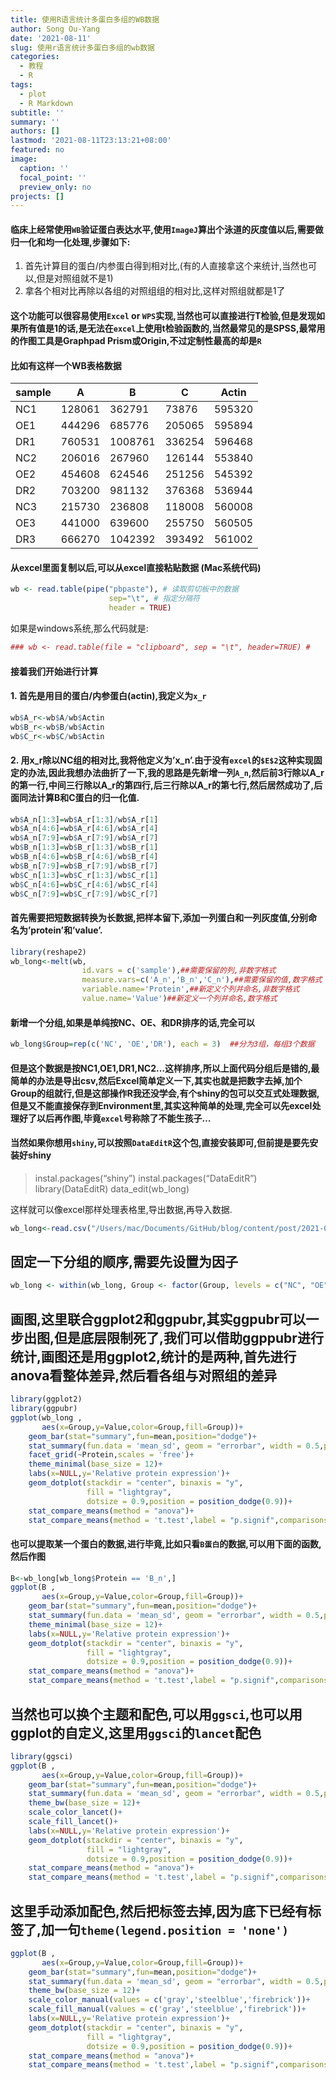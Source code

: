 ```yaml
---
title: 使用R语言统计多蛋白多组的WB数据
author: Song Ou-Yang
date: '2021-08-11'
slug: 使用r语言统计多蛋白多组的wb数据
categories:
  - 教程
  - R
tags:
  - plot
  - R Markdown
subtitle: ''
summary: ''
authors: []
lastmod: '2021-08-11T23:13:21+08:00'
featured: no
image:
  caption: ''
  focal_point: ''
  preview_only: no
projects: []
---
```

#### 临床上经常使用`WB`验证蛋白表达水平,使用`ImageJ`算出个泳道的灰度值以后,需要做归一化和均一化处理,步骤如下:
1. 首先计算目的蛋白/内参蛋白得到相对比,(有的人直接拿这个来统计,当然也可以,但是对照组就不是1)
2. 拿各个相对比再除以各组的对照组组的相对比,这样对照组就都是1了

#### 这个功能可以很容易使用`Excel` or `WPS`实现,当然也可以直接进行T检验,但是发现如果所有值是1的话,是无法在`excel`上使用t检验函数的,当然最常见的是SPSS,最常用的作图工具是Graphpad Prism或Origin,不过定制性最高的却是`R`

#### 比如有这样一个WB表格数据

| sample | A      | B       | C      | Actin  |
|--------|--------|---------|--------|--------|
| NC1    | 128061 | 362791  | 73876  | 595320 |
| OE1    | 444296 | 685776  | 205065 | 595894 |
| DR1    | 760531 | 1008761 | 336254 | 596468 |
| NC2    | 206016 | 267960  | 126144 | 553840 |
| OE2    | 454608 | 624546  | 251256 | 545392 |
| DR2    | 703200 | 981132  | 376368 | 536944 |
| NC3    | 215730 | 236808  | 118008 | 560008 |
| OE3    | 441000 | 639600  | 255750 | 560505 |
| DR3    | 666270 | 1042392 | 393492 | 561002 |

####  从excel里面复制以后,可以从excel直接粘贴数据 (Mac系统代码)
```r
wb <- read.table(pipe("pbpaste"), # 读取剪切板中的数据
                      sep="\t", # 指定分隔符
                      header = TRUE) 
```
如果是windows系统,那么代码就是:
```r
### wb <- read.table(file = "clipboard", sep = "\t", header=TRUE) # 
```

####  接着我们开始进行计算
#### 1. 首先是用目的蛋白/内参蛋白(actin),我定义为`x_r`

```r
wb$A_r<-wb$A/wb$Actin
wb$B_r<-wb$B/wb$Actin
wb$C_r<-wb$C/wb$Actin
```

#### 2. 用x_r除以NC组的相对比,我将他定义为'x_n'.由于没有`excel`的`$E$2`这种实现固定的办法,因此我想办法曲折了一下,我的思路是先新增一列`A_n`,然后前3行除以A_r的第一行,中间三行除以A_r的第四行,后三行除以A_r的第七行,然后居然成功了,后面同法计算B和C蛋白的归一化值.

```r
wb$A_n[1:3]=wb$A_r[1:3]/wb$A_r[1]
wb$A_n[4:6]=wb$A_r[4:6]/wb$A_r[4]
wb$A_n[7:9]=wb$A_r[7:9]/wb$A_r[7]
wb$B_n[1:3]=wb$B_r[1:3]/wb$B_r[1]
wb$B_n[4:6]=wb$B_r[4:6]/wb$B_r[4]
wb$B_n[7:9]=wb$B_r[7:9]/wb$B_r[7]
wb$C_n[1:3]=wb$C_r[1:3]/wb$C_r[1]
wb$C_n[4:6]=wb$C_r[4:6]/wb$C_r[4]
wb$C_n[7:9]=wb$C_r[7:9]/wb$C_r[7]
```

#### 首先需要把短数据转换为长数据,把样本留下,添加一列蛋白和一列灰度值,分别命名为'protein'和'value'.
```r
library(reshape2) 
wb_long<-melt(wb,
                id.vars = c('sample'),##需要保留的列,非数字格式
                measure.vars=c('A_n','B_n','C_n'),##需要保留的值,数字格式
                variable.name='Protein',##新定义个列并命名,非数字格式
                value.name='Value')##新定义一个列并命名,数字格式
```

#### 新增一个分组,如果是单纯按NC、OE、和DR排序的话,完全可以
```r
wb_long$Group=rep(c('NC', 'OE','DR'), each = 3)  ##分为3组，每组3个数据
```

#### 但是这个数据是按NC1,OE1,DR1,NC2...这样排序,所以上面代码分组后是错的,最简单的办法是导出csv,然后Excel简单定义一下,其实也就是把数字去掉,加个Group的组就行,但是这部操作R我还没学会,有个shiny的包可以交互式处理数据,但是又不能直接保存到Environment里,其实这种简单的处理,完全可以先excel处理好了以后再作图,毕竟`excel`号称除了不能生孩子...

#### 当然如果你想用`shiny`,可以按照`DataEditR`这个包,直接安装即可,但前提是要先安装好shiny
>instal.packages("shiny")
instal.packages("DataEditR")
library(DataEditR)
data_edit(wb_long)

这样就可以像excel那样处理表格里,导出数据,再导入数据.
```r
wb_long<-read.csv("/Users/mac/Documents/GitHub/blog/content/post/2021-08-11-使用r语言统计多蛋白多组的wb/wb_long.csv")
```
## 固定一下分组的顺序,需要先设置为因子
```r
wb_long <- within(wb_long, Group <- factor(Group, levels = c("NC", "OE","DR"))) 
```
## 画图,这里联合ggplot2和ggpubr,其实ggpubr可以一步出图,但是底层限制死了,我们可以借助ggppubr进行统计,画图还是用ggplot2,统计的是两种,首先进行anova看整体差异,然后看各组与对照组的差异
```r
library(ggplot2)
library(ggpubr)
ggplot(wb_long ,
       aes(x=Group,y=Value,color=Group,fill=Group))+
    geom_bar(stat="summary",fun=mean,position="dodge")+
    stat_summary(fun.data = 'mean_sd', geom = "errorbar", width = 0.5,position = position_dodge(0.9))+
    facet_grid(~Protein,scales = 'free')+
    theme_minimal(base_size = 12)+
    labs(x=NULL,y='Relative protein expression')+
    geom_dotplot(stackdir = "center", binaxis = "y", 
                 fill = "lightgray", 
                 dotsize = 0.9,position = position_dodge(0.9))+
    stat_compare_means(method = "anova")+
    stat_compare_means(method = 't.test',label = "p.signif",comparisons = list(c('NC','OE'),c('NC','DR')))
```

####  也可以提取某一个蛋白的数据,进行毕竟,比如只看`B蛋白`的数据,可以用下面的函数,然后作图
```r
B<-wb_long[wb_long$Protein == 'B_n',]
ggplot(B ,
       aes(x=Group,y=Value,color=Group,fill=Group))+
    geom_bar(stat="summary",fun=mean,position="dodge")+
    stat_summary(fun.data = 'mean_sd', geom = "errorbar", width = 0.5,position = position_dodge(0.9))+
    theme_minimal(base_size = 12)+
    labs(x=NULL,y='Relative protein expression')+
    geom_dotplot(stackdir = "center", binaxis = "y", 
                 fill = "lightgray", 
                 dotsize = 0.9,position = position_dodge(0.9))+
    stat_compare_means(method = "anova")+
    stat_compare_means(method = 't.test',label = "p.signif",comparisons = list(c('NC','OE'),c('NC','DR')))
```

## 当然也可以换个主题和配色,可以用`ggsci`,也可以用ggplot的自定义,这里用`ggsci`的`lancet`配色
```r
library(ggsci)
ggplot(B ,
       aes(x=Group,y=Value,color=Group,fill=Group))+
    geom_bar(stat="summary",fun=mean,position="dodge")+
    stat_summary(fun.data = 'mean_sd', geom = "errorbar", width = 0.5,position = position_dodge(0.9))+
    theme_bw(base_size = 12)+
    scale_color_lancet()+
    scale_fill_lancet()+
    labs(x=NULL,y='Relative protein expression')+
    geom_dotplot(stackdir = "center", binaxis = "y", 
                 fill = "lightgray", 
                 dotsize = 0.9,position = position_dodge(0.9))+
    stat_compare_means(method = "anova")+
    stat_compare_means(method = 't.test',label = "p.signif",comparisons = list(c('NC','OE'),c('NC','DR')))
```
## 这里手动添加配色,然后把标签去掉,因为底下已经有标签了,加一句`theme(legend.position = 'none')`
```r
ggplot(B ,
       aes(x=Group,y=Value,color=Group,fill=Group))+
    geom_bar(stat="summary",fun=mean,position="dodge")+
    stat_summary(fun.data = 'mean_sd', geom = "errorbar", width = 0.5,position = position_dodge(0.9))+
    theme_bw(base_size = 12)+
    scale_color_manual(values = c('gray','steelblue','firebrick'))+
    scale_fill_manual(values = c('gray','steelblue','firebrick'))+
    labs(x=NULL,y='Relative protein expression')+
    geom_dotplot(stackdir = "center", binaxis = "y", 
                 fill = "lightgray", 
                 dotsize = 0.9,position = position_dodge(0.9))+
    stat_compare_means(method = "anova")+
    stat_compare_means(method = 't.test',label = "p.signif",comparisons = list(c('NC','OE'),c('NC','DR')))+theme(legend.position = 'none')
```